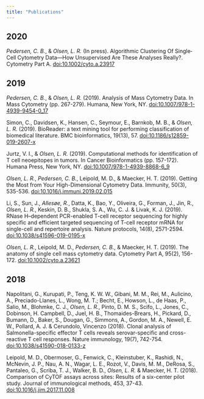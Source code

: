 ```yaml
---
title: "Publications"
---
```


## 2020
_Pedersen, C. B._, & _Olsen, L. R._ (In press). Algorithmic Clustering Of Single‐Cell Cytometry Data—How Unsupervised Are These Analyses Really?. Cytometry Part A. [doi:10.1002/cyto.a.23917](https://doi.org/10.1002/cyto.a.23917)

## 2019
_Pedersen, C. B._, & _Olsen, L. R._ (2019). Analysis of Mass Cytometry Data. In Mass Cytometry (pp. 267-279). Humana, New York, NY. [doi:10.1007/978-1-4939-9454-0_17](https://doi.org/10.1007/978-1-4939-9454-0_17)

Simon, C., Davidsen, K., Hansen, C., Seymour, E., Barnkob, M. B., & _Olsen, L. R._ (2019). BioReader: a text mining tool for performing classification of biomedical literature. BMC bioinformatics, 19(13), 57. [doi:10.1186/s12859-019-2607-x](https://doi.org/10.1186/s12859-019-2607-x)

Jurtz, V. I., & _Olsen, L. R._ (2019). Computational methods for identification of T cell neoepitopes in tumors. In Cancer Bioinformatics (pp. 157-172). Humana Press, New York, NY. [doi:10.1007/978-1-4939-8868-6_9](https://doi.org/10.1007/978-1-4939-8868-6_9)

_Olsen, L. R._, _Pedersen, C. B._, Leipold, M. D., & Maecker, H. T. (2019). Getting the Most from Your High-Dimensional Cytometry Data. Immunity, 50(3), 535-536. [doi:10.1016/j.immuni.2019.02.015](https://doi.org/10.1016/j.immuni.2019.02.015)

Li, S., Sun, J., _Allesøe, R._, Datta, K., Bao, Y., Oliveira, G., Forman, J., Jin, R., _Olsen, L. R._, Keskin, D. B., Shukla, S. A., Wu, C. J. & Livak, K. J. (2019). RNase H–dependent PCR-enabled T-cell receptor sequencing for highly specific and efficient targeted sequencing of T-cell receptor mRNA for single-cell and repertoire analysis. Nature protocols, 14(8), 2571-2594. [doi:10.1038/s41596-019-0195-x](https://doi.org/10.1038/s41596-019-0195-x)

_Olsen, L. R._, Leipold, M. D., _Pedersen, C. B._, & Maecker, H. T. (2019). The anatomy of single cell mass cytometry data. Cytometry Part A, 95(2), 156-172. [doi:10.1002/cyto.a.23621](https://doi.org/10.1002/cyto.a.23621)

## 2018
Napolitani, G., Kurupati, P., Teng, K. W. W., Gibani, M. M., Rei, M., Aulicino, A., Preciado-Llanes, L., Wong, M. T.; Becht, E., Howson, L., de Haas, P., Salio, M., Blohmke, C. J., _Olsen, L. R._, Pinto, D. M. S., Scifo, L., Jones, C., Dobinson, H. Campbell, D., Juel, H. B., Thomaides-Brears, H., Pickard, D., Bumann, D., Baker, S., Dougan, G., Simmons, A., Gordon, M. A., Newell, E. W., Pollard, A. J. & Cerundolo, Vincenzo (2018). Clonal analysis of Salmonella-specific effector T cells reveals serovar-specific and cross-reactive T cell responses. Nature immunology, 19(7), 742-754. [doi:10.1038/s41590-018-0133-z](https://doi.org/10.1038/s41590-018-0133-z)

Leipold, M. D., Obermoser, G., Fenwick, C., Kleinstuber, K., Rashidi, N., McNevin, J. P., Nau, A. N., Wagar, L. E., Rozot, V., Davis, M. M., DeRosa, S., Pantaleo, G., Scriba, T. J., Walker, B. D., _Olsen, L. R._ & Maecker, H. T. (2018). Comparison of CyTOF assays across sites: Results of a six-center pilot study. Journal of immunological methods, 453, 37-43. [doi:10.1016/j.jim.2017.11.008](https://doi.org/10.1016/j.jim.2017.11.008)
